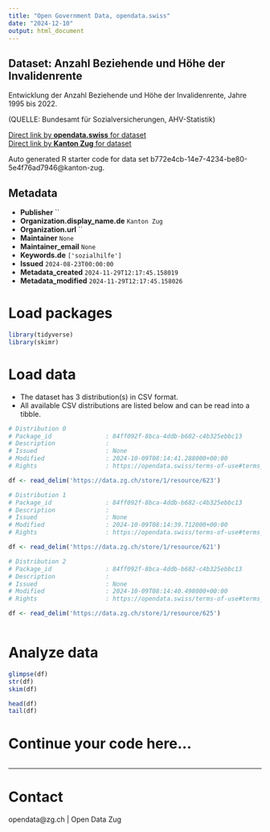 ```yaml
---
title: "Open Government Data, opendata.swiss"
date: "2024-12-10"
output: html_document
---
```


## Dataset: Anzahl Beziehende und Höhe der Invalidenrente

Entwicklung der Anzahl Beziehende und Höhe der Invalidenrente, Jahre 1995 bis 2022.

(QUELLE: Bundesamt für Sozialversicherungen, AHV-Statistik)

[Direct link by **opendata.swiss** for dataset](https://opendata.swiss/de/dataset/anzahl-beziehende-und-hohe-der-invalidenrente)<br>
[Direct link by **Kanton Zug** for dataset](https://www.zg.ch/behoerden/gesundheitsdirektion/statistikfachstelle/themen/soziale-sicherheit/sozialversicherungen)

Auto generated R starter code for data set b772e4cb-14e7-4234-be80-5e4f76ad7946@kanton-zug.

## Metadata

- **Publisher** ``
- **Organization.display_name.de** `Kanton Zug`
- **Organization.url** ``
- **Maintainer** `None`
- **Maintainer_email** `None`
- **Keywords.de** `['sozialhilfe']`
- **Issued** `2024-08-23T00:00:00`
- **Metadata_created** `2024-11-29T12:17:45.158019`
- **Metadata_modified** `2024-11-29T12:17:45.158026`


# Load packages

```r

library(tidyverse)
library(skimr)

```

# Load data

-   The dataset has 3 distribution(s) in CSV format.
-   All available CSV distributions are listed below and can be read into a tibble.

```r

# Distribution 0
# Package_id               : 84ff092f-8bca-4ddb-b682-c4b325ebbc13
# Description              : 
# Issued                   : None
# Modified                 : 2024-10-09T08:14:41.288000+00:00
# Rights                   : https://opendata.swiss/terms-of-use#terms_open

df <- read_delim('https://data.zg.ch/store/1/resource/623')

# Distribution 1
# Package_id               : 84ff092f-8bca-4ddb-b682-c4b325ebbc13
# Description              : 
# Issued                   : None
# Modified                 : 2024-10-09T08:14:39.712000+00:00
# Rights                   : https://opendata.swiss/terms-of-use#terms_open

df <- read_delim('https://data.zg.ch/store/1/resource/621')

# Distribution 2
# Package_id               : 84ff092f-8bca-4ddb-b682-c4b325ebbc13
# Description              : 
# Issued                   : None
# Modified                 : 2024-10-09T08:14:40.498000+00:00
# Rights                   : https://opendata.swiss/terms-of-use#terms_open

df <- read_delim('https://data.zg.ch/store/1/resource/625')



```

# Analyze data

```r

glimpse(df)
str(df)
skim(df)

head(df)
tail(df)

```

# Continue your code here...

```r

```

------------------------------------------------------------------------

# Contact

opendata@zg.ch | Open Data Zug
